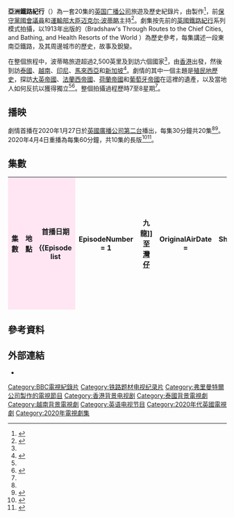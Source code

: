 {{Infobox television
|name               = Great Asian Railway Journeys
|image              = 
|genre              = [[旅遊紀錄片|旅遊紀錄片]]
|director           = 戴夫·明钦（Dave Minchin）
|presenter          = [[迈克尔·波蒂略|迈克尔·波蒂略]]
|composer           = 乔恩·威根斯、乔·多诺霍（Jon Wygens, Joe Donohoe）
|country            = 英國
|language           = 英語
|num_seasons        = 1
|num_episodes       = 20（短版）<br/>10（長版）
|executive_producer = 約翰·科默福德（John Comerford）
|editor             = 艾莉森·克雷普斯（Alison Kreps）
|producer           = 
|location           = [[香港|香港]]、[[泰國|泰國]]、[[越南|越南]]、[[印尼|印尼]]、[[馬來西亞|馬來西亞]]、[[新加坡|新加坡]]
|runtime            = 30分鐘（短版）<br/>60分鐘（長版）
|company            = {{tsl|en|Boundless (production company)|無邊公司}}<ref name=Boundless/>
|distributor        = [[弗里曼特爾_(公司)|弗里曼特爾]]
|network            = [[英國廣播公司第二台|英國廣播公司第二台]]
|picture_format     = 
|first_aired        = {{start date|2020|1|27}}（短版）<br/>{{start date|2020|4|4}}（長版）
|related            = {{blist
                      |''[[英國鐵路紀行|英國鐵路紀行]]''
                      |''[[歐洲路紀行|歐洲路紀行]]''
                      |''與迈克尔·波蒂略同行一戰鐵路''
                      |''[[美國鐵路紀行|美國鐵路紀行]]''
                      |''[[印度鐵路紀行|印度鐵路紀行]]''
                      |''[[阿拉斯加鐵路紀行|阿拉斯加鐵路紀行]]''
                      |''[[加拿大鐵路紀行|加拿大鐵路紀行]]''
                      |''[[澳洲鐵路紀行|澳洲鐵路紀行]]''}}
|website            = https://www.bbc.co.uk/programmes/m000dtbn}}

'''亞洲鐵路紀行'''（{{lang-en|''Great Asian Railway Journeys''}}）為一套20集的[[英国广播公司|英国广播公司]]旅遊及歷史紀錄片，由{{tsl|en|Boundless (production company)|無邊公司}}製作<ref name=Boundless>{{cite book |title=Our Shows |url=https://boundlessproductions.tv/our-shows/ |website=Boundless |access-date=2020-02-04 |archive-date=2020-02-04 |archive-url=https://web.archive.org/web/20200204153806/https://boundlessproductions.tv/our-shows/ |dead-url=no }}</ref>，前[[保守黨|保守黨]][[國會議員|國會議員]]和[[英國運輸部|運輸部]][[國務大臣|大臣]][[迈克尔·波蒂略|迈克尔·波蒂略]]主持<ref>{{cite book |last=Gove |first=Michael |date=1995 |title=Michael Portillo: The Future of the Right |location=London |publisher=4th Estate |isbn=1857023358 |page=160}}</ref>。劇集按先前的[[英國鐵路紀行|英國鐵路紀行]]系列模式拍攝，以1913年出版的{{tsl|en|Bradshaw's Guide|布拉德肖鐵路指南|布拉德肖鐵路指南：鐵路至世界主要城市，浴場和健康度假村}}（Bradshaw's Through Routes to the Chief Cities, and Bathing, and Health Resorts of the World ）為歷史參考，每集講述一段東南亞鐵路，及其周邊城市的歷史，故事及銳變。

在整個旅程中，波蒂略旅遊超過2,500英里及到訪六個國家<ref name="Boundless"/>，由[[香港|香港]]出發，然後到訪[[泰國|泰國]]、[[越南|越南]]、[[印尼|印尼]]、[[馬來西亞|馬來西亞]]和[[新加坡|新加坡]]<ref name=BBC-Episodes>{{cite web |title=Great Asian Railway Journeys – Episodes |url=https://www.bbc.co.uk/schedules/p00fzl97/2020/01/27 |website=BBC |access-date=2020-02-04 |archive-date=2020-01-28 |archive-url=https://web.archive.org/web/20200128034116/https://www.bbc.co.uk/schedules/p00fzl97/2020/01/27 |dead-url=no }}</ref>。劇情的其中一個主題是[[殖民主義歷史|殖民地歷史]]，探訪[[大英帝國|大英帝國]]、[[法蘭西帝國|法蘭西帝國]]、[[荷蘭帝國|荷蘭帝國]]和[[葡萄牙帝國|葡萄牙帝國]]在這裡的遺產，以及當地人如何反抗以獲得獨立<ref name=Boundless/><ref name=Herald>{{cite web |last=Dunn |first=Gemma |date=2020-01-25 |title=TV preview: Great Asian Railway Journeys |url=https://www.heraldscotland.com/arts_ents/18186578.tv-preview-great-asian-railway-journeys/ |website=The Herald |access-date=2020-02-05 |archive-date=2020-02-06 |archive-url=https://web.archive.org/web/20200206102011/https://www.heraldscotland.com/arts_ents/18186578.tv-preview-great-asian-railway-journeys/ |dead-url=no }}</ref>。整個拍攝過程歷時7至8星期<ref name=Herald/>。

==播映==
劇情首播在2020年1月27日於[[英國廣播公司第二台|英國廣播公司第二台]]播出，每集30分鐘共20集<ref name=BBC-Episodes/><ref>{{cite web |title=Great Asian Railway Journeys – Kowloon to Wan Chai |url=https://www.bbc.co.uk/schedules/p00fzl97/2020/01/27 |website=BBC |access-date=2020-02-04 |archive-date=2020-01-28 |archive-url=https://web.archive.org/web/20200128034116/https://www.bbc.co.uk/schedules/p00fzl97/2020/01/27 |dead-url=no }}</ref>。2020年4月4日重播為每集60分鐘，共10集的長版<ref>{{cite web |url=https://www.bbc.co.uk/iplayer/episode/m000h3g0/great-asian-railway-journeys-series-1-60minute-versions-1-hong-kong |title=Great Asian Railway Journey |work=BBC |accessdate=2021-02-16 |archive-date=2020-04-16 |archive-url=https://web.archive.org/web/20200416192331/https://www.bbc.co.uk/iplayer/episode/m000h3g0/great-asian-railway-journeys-series-1-60minute-versions-1-hong-kong |dead-url=no }}</ref><ref>{{cite web |url=https://www.radiotimes.com/tv-programme/e/k7jrgr/great-asian-railway-journeys-episode-guide/ |title=Great Asian Railway Journeys |work=Radio Times }}</ref>。

==集數==
{| class="wikitable plainrowheaders" style="width:500px; margin-left:0; background: #fff;"
|-
! style="background: #ffe6f2; width:6%;" | 集數
! style="background: #ffe6f2; width:64%;" | 地點
! style="background: #ffe6f2; width:30%;" | 首播日期

{{Episode table/part|p=短版|c=#fff0fa|nopart=<y}}

{{Episode list
|EpisodeNumber   = 1
|Title           = [[九龍|九龍]]至[[灣仔|灣仔]]
|OriginalAirDate = {{Start date|2020|1|27}}
|ShortSummary    = 
|LineColor       = ffe6f2}}

{{Episode list
|EpisodeNumber   = 2
|Title           = [[香港大學|香港大學]]至[[大嶼山|大嶼山]]
|OriginalAirDate = {{Start date|2020|1|28}}
|ShortSummary    = 
|LineColor       = ffe6f2}}

{{Episode list
|EpisodeNumber   = 3
|Title           = [[清邁|清邁]]至[[林邦|林邦]]
|OriginalAirDate = {{Start date|2020|1|29}}
|ShortSummary    = 
|LineColor       = ffe6f2}}

{{Episode list
|EpisodeNumber   = 4
|Title           = [[大城_(泰國)|大城]]至 [[奎內河|桂河]]
|OriginalAirDate = {{Start date|2020|1|30}}
|ShortSummary    = 
|LineColor       = ffe6f2}}

{{Episode list
|EpisodeNumber   = 5
|Title           = [[曼谷|曼谷]]
|OriginalAirDate = {{Start date|2020|1|31}}
|ShortSummary    = 
|LineColor       = ffe6f2}}

{{Episode list
|EpisodeNumber   = 6
|Title           = 曼谷至[[华欣|华欣]]
|OriginalAirDate = {{Start date|2020|2|3}}
|ShortSummary    = 
|LineColor       = ffe6f2}}

{{Episode list
|EpisodeNumber   = 7
|Title           = [[胡志明市|胡志明市]]至[[潘切市|潘切市]]
|OriginalAirDate = {{Start date|2020|2|4}}
|ShortSummary    = 
|LineColor       = ffe6f2}}

{{Episode list
|EpisodeNumber   = 8
|Title           = [[岘港市|岘港市]]至[[會安市|會安市]]
|OriginalAirDate = {{Start date|2020|2|5}}
|ShortSummary    = 
|LineColor       = ffe6f2}}

{{Episode list
|EpisodeNumber   = 9
|Title           = [[順化市|順化市]]至[[寧平市|寧平市]]
|OriginalAirDate = {{Start date|2020|2|6}}
|ShortSummary    = 
|LineColor       = ffe6f2}}

{{Episode list
|EpisodeNumber   = 10
|Title           = [[河內市|河內市]]至[[下龍灣|下龍灣]]
|OriginalAirDate = {{Start date|2020|2|7}}
|ShortSummary    = 
|LineColor       = ffe6f2}}

{{Episode list
|EpisodeNumber   = 11
|Title           = [[雅加達|雅加達]]至[[茂物|茂物]]
|OriginalAirDate = {{Start date|2020|2|10}}
|ShortSummary    = 
|LineColor       = ffe6f2}}

{{Episode list
|EpisodeNumber   = 12
|Title           = [[雅加達|雅加達]]至[[婆羅浮屠|婆羅浮屠]]
|OriginalAirDate = {{Start date|2020|2|11}}
|ShortSummary    = 
|LineColor       = ffe6f2}}

{{Episode list
|EpisodeNumber   = 13
|Title           = [[日惹|日惹]]至[[安巴拉哇|安巴拉哇]]
|OriginalAirDate = {{Start date|2020|2|12}}
|ShortSummary    = 
|LineColor       = ffe6f2}}

{{Episode list
|EpisodeNumber   = 14
|Title           = [[安巴拉哇|安巴拉哇]]至[[泗水_(印尼)|泗水]]
|OriginalAirDate = {{Start date|2020|2|13}}
|ShortSummary    = 
|LineColor       = ffe6f2}}

{{Episode list
|EpisodeNumber   = 15
|Title           = [[槟城|槟城]]至[[江沙縣|江沙縣]]
|OriginalAirDate = {{Start date|2020|2|14}}
|ShortSummary    = 
|LineColor       = ffe6f2}}

{{Episode list
|EpisodeNumber   = 16
|Title           = 江沙縣至[[金马仑高原县|金马仑高原县]]
|OriginalAirDate = {{Start date|2020|2|17}}
|ShortSummary    = 
|LineColor       = ffe6f2}}

{{Episode list
|EpisodeNumber   = 17
|Title           = [[吉隆坡|吉隆坡]]至[[马六甲|马六甲]]
|OriginalAirDate = {{Start date|2020|2|18}}
|ShortSummary    = 
|LineColor       = ffe6f2}}

{{Episode list
|EpisodeNumber   = 18
|Title           = 马六甲至[[新山|新山]]
|OriginalAirDate = {{Start date|2020|2|19}}
|ShortSummary    = 
|LineColor       = ffe6f2}}

{{Episode list
|EpisodeNumber   = 19
|Title           = [[萊佛士坊|萊佛士坊]]至[[新加坡植物园|新加坡植物园]]
|OriginalAirDate = {{Start date|2020|2|20}}
|ShortSummary    = 
|LineColor       = ffe6f2}}

{{Episode list
|EpisodeNumber   = 20
|Title           = [[牛車水|牛車水]]至[[濱海灣花園|濱海灣花園]]
|OriginalAirDate = {{Start date|2020|2|21}}
|ShortSummary    = 
|LineColor       = ffe6f2}}

{{Episode table/part|p=長版|c=#fff0fa|nopart=<y}}

{{Episode list
|EpisodeNumber   = 1
|Title           = 香港
|OriginalAirDate = {{Start date|2020|4|4}}
|ShortSummary    = 
|LineColor       = ffe6f2}}

{{Episode list
|EpisodeNumber   = 2
|Title           = 清邁至桂河
|OriginalAirDate = {{Start date|2020|4|11}}
|ShortSummary    = 
|LineColor       = ffe6f2}}

{{Episode list
|EpisodeNumber   = 3
|Title           = 曼谷至華欣
|OriginalAirDate = {{Start date|2020|4|18}}
|ShortSummary    = 
|LineColor       = ffe6f2}}

{{Episode list
|EpisodeNumber   = 4
|Title           = 胡志明市至會安
|OriginalAirDate = {{Start date|2020|4|25}}
|ShortSummary    = 
|LineColor       = ffe6f2}}

{{Episode list
|EpisodeNumber   = 5
|Title           = 順化市至下龍灣
|OriginalAirDate = {{Start date|2020|5|2}}
|ShortSummary    = 
|LineColor       = ffe6f2}}

{{Episode list
|EpisodeNumber   = 6
|Title           = 雅加達至婆羅浮屠
|OriginalAirDate = {{Start date|2020|5|9}}
|ShortSummary    = 
|LineColor       = ffe6f2}}

{{Episode list
|EpisodeNumber   = 7
|Title           = 日惹至泗水
|OriginalAirDate = {{Start date|2020|5|16}}
|ShortSummary    = 
|LineColor       = ffe6f2}}

{{Episode list
|EpisodeNumber   = 8
|Title          = 槟城至金马仑高原县
|OriginalAirDate = {{Start date|2020|5|23}}
|LineColor       = ffe6f2}}

{{Episode list
|EpisodeNumber   = 9
|Title          = 吉隆坡至新山
|OriginalAirDate = {{Start date|2020|5|30}}
|ShortSummary    = 
|LineColor       = ffe6f2}}

{{Episode list
|EpisodeNumber   = 10
|Title          = 新加坡
|OriginalAirDate = {{Start date|2020|6|6}}
|ShortSummary    = 
|LineColor       = ffe6f2}}

|}

==參考資料==
{{reflist}}

==外部連結==
* {{BBC programme}}

{{DEFAULTSORT:Great Asian Railway Journeys}}
[[Category:BBC電視紀錄片|Category:BBC電視紀錄片]]
[[Category:铁路题材电视纪录片|Category:铁路题材电视纪录片]]
[[Category:弗里曼特爾公司製作的電視節目|Category:弗里曼特爾公司製作的電視節目]]
[[Category:香港背景电视剧|Category:香港背景电视剧]]
[[Category:泰國背景電視劇|Category:泰國背景電視劇]]
[[Category:越南背景電視劇|Category:越南背景電視劇]]
[[Category:英语电视节目|Category:英语电视节目]]
[[Category:2020年代英國電視劇|Category:2020年代英國電視劇]]
[[Category:2020年電視劇集|Category:2020年電視劇集]]